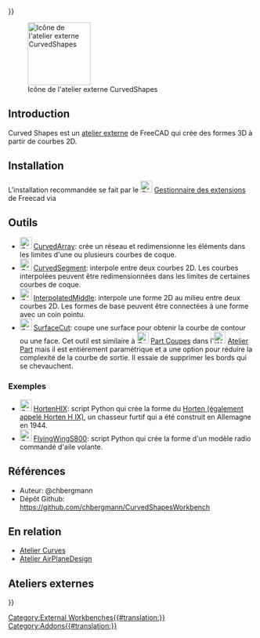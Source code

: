 <languages/>
{{UnfinishedDocu{{#translation:}}}}

[[File:CurvedShapes_workbench_icon.svg|thumb|128px|Icône de l'atelier externe CurvedShapes]]

{{TOCright}}

==Introduction==

Curved Shapes est un [[External_workbenches/fr|atelier externe]] de FreeCAD qui crée des formes 3D à partir de courbes 2D. 

==Installation==

L'installation recommandée se fait par le [[Image:Std_AddonMgr.svg|24px]] [[Std_AddonMgr/fr|Gestionnaire des extensions]] de Freecad via {{MenuCommand|Outils → Gestionnaire des extensions}}

<span id="Tools"></span>
==Outils==

* [[Image:CurvedShapes_CurvedArray.svg|24px|link=CurvedShapes_CurvedArray]] [[CurvedShapes_CurvedArray/fr|CurvedArray]]: crée un réseau et redimensionne les éléments dans les limites d'une ou plusieurs courbes de coque.
* [[Image:CurvedShapes_CurvedSegment.svg|24px|link=CurvedShapes_CurvedSegment]] [[CurvedShapes_CurvedSegment/fr|CurvedSegment]]: interpole entre deux courbes 2D. Les courbes interpolées peuvent être redimensionnées dans les limites de certaines courbes de coque.
* [[Image:CurvedShapes_InterpolatedMiddle.svg|24px|link=CurvedShapes_InterpolatedMiddle]] [[CurvedShapes_InterpolatedMiddle/fr|InterpolatedMiddle]]: interpole une forme 2D au milieu entre deux courbes 2D. Les formes de base peuvent être connectées à une forme avec un coin pointu.
* [[Image:CurvedShapes_SurfaceCut.svg|24px|link=CurvedShapes_SurfaceCut]] [[CurvedShapes_SurfaceCut/fr|SurfaceCut]]: coupe une surface pour obtenir la courbe de contour ou une face. Cet outil est similaire à [[Image:Part_CrossSections.svg|24px]] [[Part_CrossSections/fr|Part Coupes]] dans l'[[Image:Workbench_Part.svg|24px]] [[Part_Workbench/fr|Atelier Part]] mais il est entièrement paramétrique et a une option pour réduire la complexité de la courbe de sortie. Il essaie de supprimer les bords qui se chevauchent.

<span id="Examples"></span>
=== Exemples ===

* [[Image:CurvedShapes_HortenHIX.svg|24px|link=CurvedShapes_HortenHIX]] [[CurvedShapes_HortenHIX/fr|HortenHIX]]: script Python qui crée la forme du [https://en.wikipedia.org/wiki/Horten_Ho_229 Horten (également appelé Horten H IX)], un chasseur furtif qui a été construit en Allemagne en 1944.
* [[Image:CurvedShapes_FlyingWingS800.svg|24px|link=CurvedShapes_FlyingWingS800]] [[CurvedShapes_FlyingWingS800/fr|FlyingWingS800]]: script Python qui crée la forme d'un modèle radio commandé d'aile volante.

<span id="References"></span>
== Références ==

* Auteur: @chbergmann
* Dépôt Github: https://github.com/chbergmann/CurvedShapesWorkbench

<span id="Related"></span>
== En relation ==

* [[Curves_Workbench/fr|Atelier Curves]]
* [https://github.com/FredsFactory/FreeCAD_AirPlaneDesign Atelier AirPlaneDesign]

<span id="External_Workbenches"></span>
== Ateliers externes ==

[[Category:External Workbenches{{#translation:}}]]
[[Category:Addons{{#translation:}}]]
{{Userdocnavi{{#translation:}}}}